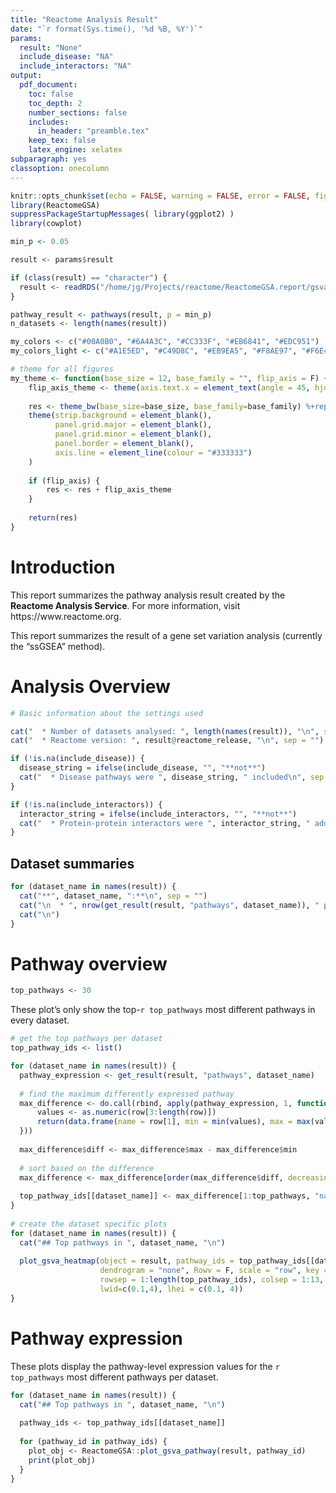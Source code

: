 ```yaml
---
title: "Reactome Analysis Result"
date: "`r format(Sys.time(), '%d %B, %Y')`"
params:
  result: "None"
  include_disease: "NA"
  include_interactors: "NA"
output:
  pdf_document:
    toc: false
    toc_depth: 2
    number_sections: false
    includes:
      in_header: "preamble.tex"
    keep_tex: false
    latex_engine: xelatex
subparagraph: yes
classoption: onecolumn
---
```


```r
knitr::opts_chunk$set(echo = FALSE, warning = FALSE, error = FALSE, fig.pos = 'H', fig.align = "center")
library(ReactomeGSA)
suppressPackageStartupMessages( library(ggplot2) )
library(cowplot)

min_p <- 0.05

result <- params$result

if (class(result) == "character") {
  result <- readRDS("/home/jg/Projects/reactome/ReactomeGSA.report/gsva_result.rds")
}

pathway_result <- pathways(result, p = min_p)
n_datasets <- length(names(result))

my_colors <- c("#00A0B0", "#6A4A3C", "#CC333F", "#EB6841", "#EDC951")
my_colors_light <- c("#A1E5ED", "#C49D8C", "#EB9EA5", "#F8AE97", "#F6E4A8")

# theme for all figures
my_theme <- function(base_size = 12, base_family = "", flip_axis = F) {
    flip_axis_theme <- theme(axis.text.x = element_text(angle = 45, hjust = 1))
    
    res <- theme_bw(base_size=base_size, base_family=base_family) %+replace% 
    theme(strip.background = element_blank(),
          panel.grid.major = element_blank(),
          panel.grid.minor = element_blank(),
          panel.border = element_blank(), 
          axis.line = element_line(colour = "#333333")
    )
    
    if (flip_axis) {
        res <- res + flip_axis_theme
    }
    
    return(res)
}
```

# Introduction

This report summarizes the pathway analysis result created by the **Reactome Analysis Service**. For more information, visit
https://www.reactome.org.

This report summarizes the result of a gene set variation analysis (currently the "ssGSEA" method).

# Analysis Overview

```r
# Basic information about the settings used

cat("  * Number of datasets analysed: ", length(names(result)), "\n", sep = "")
cat("  * Reactome version: ", result@reactome_release, "\n", sep = "")

if (!is.na(include_disease)) {
  disease_string = ifelse(include_disease, "", "**not**")
  cat("  * Disease pathways were ", disease_string, " included\n", sep = "")
}

if (!is.na(include_interactors)) {
  interactor_string = ifelse(include_interactors, "", "**not**")
  cat("  * Protein-protein interactors were ", interactor_string, " added\n", sep = "")
}
```

## Dataset summaries

```r
for (dataset_name in names(result)) {
  cat("**", dataset_name, ":**\n", sep = "")
  cat("\n  * ", nrow(get_result(result, "pathways", dataset_name)), " pathways\n", sep = "")
  cat("\n")
}
```

# Pathway overview

```r
top_pathways <- 30
```

These plot's only show the top-`r top_pathways` most different pathways in every dataset.

```r
# get the top pathways per dataset
top_pathway_ids <- list()

for (dataset_name in names(result)) {
  pathway_expression <- get_result(result, "pathways", dataset_name)
  
  # find the maximum differently expressed pathway
  max_difference <- do.call(rbind, apply(pathway_expression, 1, function(row) {
      values <- as.numeric(row[3:length(row)])
      return(data.frame(name = row[1], min = min(values), max = max(values)))
  }))
  
  max_difference$diff <- max_difference$max - max_difference$min
  
  # sort based on the difference
  max_difference <- max_difference[order(max_difference$diff, decreasing = T), ]
  
  top_pathway_ids[[dataset_name]] <- max_difference[1:top_pathways, "name"]
}
 
# create the dataset specific plots
for (dataset_name in names(result)) {
  cat("## Top pathways in ", dataset_name, "\n")
  
  plot_gsva_heatmap(object = result, pathway_ids = top_pathway_ids[[dataset_name]], truncate_names = T, 
                    dendrogram = "none", Rowv = F, scale = "row", key = F, 
                    rowsep = 1:length(top_pathway_ids), colsep = 1:13, sepcolor = "black", sepwidth = c(0.01, 0.0001),
                    lwid=c(0.1,4), lhei = c(0.1, 4))
}
```

# Pathway expression

These plots display the pathway-level expression values for the `r top_pathways` most different pathways per dataset.

```r
for (dataset_name in names(result)) {
  cat("## Top pathways in ", dataset_name, "\n")
  
  pathway_ids <- top_pathway_ids[[dataset_name]]
  
  for (pathway_id in pathway_ids) {
    plot_obj <- ReactomeGSA::plot_gsva_pathway(result, pathway_id)
    print(plot_obj)
  }
}
```
